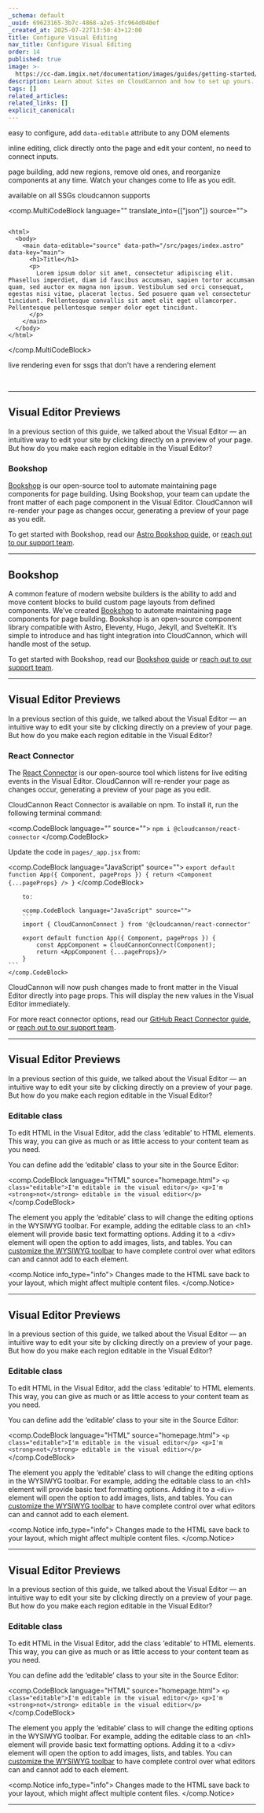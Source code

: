 ```yaml
---
_schema: default
_uuid: 69623165-3b7c-4868-a2e5-3fc964d040ef
_created_at: 2025-07-22T13:50:43+12:00
title: Configure Visual Editing
nav_title: Configure Visual Editing
order: 14
published: true
image: >-
  https://cc-dam.imgix.net/documentation/images/guides/getting-started/guide-thumbnails/CloudCannon-Getting-Started-Thumbnail-Universal.png
description: Learn about Sites on CloudCannon and how to set up yours.
tags: []
related_articles:
related_links: []
explicit_canonical:
---
```

easy to configure, add `data-editable` attribute to any DOM elements

inline editing, click directly onto the page and edit your content, no need to connect inputs.

page building, add new regions, remove old ones, and reorganize components at any time. Watch your changes come to life as you edit.

available on all SSGs cloudcannon supports

<comp.MultiCodeBlock language="" translate_into={["json"]} source="">
``````````

<html>
  <body>
    <main data-editable="source" data-path="/src/pages/index.astro" data-key="main">
      <h1>Title</h1>
      <p>
        Lorem ipsum dolor sit amet, consectetur adipiscing elit. Phasellus imperdiet, diam id faucibus accumsan, sapien tortor accumsan quam, sed auctor ex magna non ipsum. Vestibulum sed orci consequat, egestas nisi vitae, placerat lectus. Sed posuere quam vel consectetur tincidunt. Pellentesque convallis sit amet elit eget ullamcorper. Pellentesque pellentesque semper dolor eget tincidunt. 
      </p>
    </main>
  </body>
</html>

``````````
</comp.MultiCodeBlock>

live rendering even for ssgs that don't have a rendering element

&nbsp;

---

## Visual Editor Previews

In a previous section of this guide, we talked about the Visual Editor — an intuitive way to edit your site by clicking directly on a preview of your page. But how do you make each region editable in the Visual Editor?

### Bookshop

<a target="_blank" rel="noreferrer noopener" href="https://github.com/CloudCannon/bookshop/">Bookshop</a> is our open-source tool to automate maintaining page components for page building. Using Bookshop, your team can update the front matter of each page component in the Visual Editor. CloudCannon will re-render your page as changes occur, generating a preview of your page as you edit.

To get started with Bookshop, read our <a target="_blank" rel="noreferrer noopener" href="https://cloudcannon.com/documentation/guides/bookshop-astro-guide/">Astro Bookshop guide</a>, or <a target="_blank" rel="noreferrer noopener" href="https://cloudcannon.com/documentation/support/">reach out to our support team</a>.

---

## Bookshop

A common feature of modern website builders is the ability to add and move content blocks to build custom page layouts from defined components. We’ve created <a target="_blank" rel="noopener" href="https://github.com/CloudCannon/bookshop">Bookshop</a> to automate maintaining page components for page building. Bookshop is an open-source component library compatible with Astro, Eleventy, Hugo, Jekyll, and SvelteKit. It’s simple to introduce and has tight integration into CloudCannon, which will handle most of the setup.

To get started with Bookshop, read our <a target="_blank" rel="noopener" href="https://github.com/CloudCannon/bookshop/">Bookshop guide</a> or <a target="_blank" rel="noopener" href="https://cloudcannon.com/documentation/support/">reach out to our support team</a>.

---

## Visual Editor Previews

In a previous section of this guide, we talked about the Visual Editor — an intuitive way to edit your site by clicking directly on a preview of your page. But how do you make each region editable in the Visual Editor?

### React Connector

The <a target="_blank" rel="noreferrer noopener" href="https://github.com/CloudCannon/react-connector">React Connector</a> is our open-source tool which listens for live editing events in the Visual Editor. CloudCannon will re-render your page as changes occur, generating a preview of your page as you edit.

CloudCannon React Connector is available on npm. To install it, run the following terminal command:

<comp.CodeBlock language="" source="">
    ```
        npm i @cloudcannon/react-connector
    ```
    </comp.CodeBlock>

Update the code in `pages/_app.jsx` from:

<comp.CodeBlock language="JavaScript" source="">
    ```
        export default function App({ Component, pageProps }) {
        	return <Component {...pageProps} />
        }
        ```
        </comp.CodeBlock>

        to:

        <comp.CodeBlock language="JavaScript" source="">
        ```
        import { CloudCannonConnect } from '@cloudcannon/react-connector'

        export default function App({ Component, pageProps }) {
        	const AppComponent = CloudCannonConnect(Component);
        	return <AppComponent {...pageProps}/>
        }
    ```
    </comp.CodeBlock>

CloudCannon will now push changes made to front matter in the Visual Editor directly into page props. This will display the new values in the Visual Editor immediately.

For more react connector options, read our <a target="_blank" rel="noreferrer noopener" href="https://github.com/CloudCannon/react-connector">GitHub React Connector guide</a>, or <a target="_blank" rel="noopener" href="https://cloudcannon.com/documentation/support/">reach out to our support team</a>.

---

## Visual Editor Previews

In a previous section of this guide, we talked about the Visual Editor — an intuitive way to edit your site by clicking directly on a preview of your page. But how do you make each region editable in the Visual Editor?

### Editable class

To edit HTML in the Visual Editor, add the class ‘editable’ to HTML elements. This way, you can give as much or as little access to your content team as you need.

You can define add the ‘editable’ class to your site in the Source Editor:

<comp.CodeBlock language="HTML" source="homepage.html">
    ```
        <p class="editable">I'm editable in the visual editor</p>
        <p>I'm <strong>not</strong> editable in the visual editior</p>
    ```
    </comp.CodeBlock>

The element you apply the ‘editable’ class to will change the editing options in the WYSIWYG toolbar. For example, adding the editable class to an &lt;h1&gt; element will provide basic text formatting options. Adding it to a &lt;div&gt; element will open the option to add images, lists, and tables. You can [customize the WYSIWYG toolbar](/documentation/articles/configuring-toolbars) to have complete control over what editors can and cannot add to each element.

<comp.Notice info_type="info">
  Changes made to the HTML save back to your layout, which might affect multiple content files.
</comp.Notice>

---

## Visual Editor Previews

In a previous section of this guide, we talked about the Visual Editor — an intuitive way to edit your site by clicking directly on a preview of your page. But how do you make each region editable in the Visual Editor?

### Editable class

To edit HTML in the Visual Editor, add the class ‘editable’ to HTML elements. This way, you can give as much or as little access to your content team as you need.

You can define add the ‘editable’ class to your site in the Source Editor:

<comp.CodeBlock language="HTML" source="homepage.html">
    ```
          <p class="editable">I'm editable in the visual editor</p>
          <p>I'm <strong>not</strong> editable in the visual editior</p>
    ```
    </comp.CodeBlock>

The element you apply the ‘editable’ class to will change the editing options in the WYSIWYG toolbar. For example, adding the editable class to an &lt;h1&gt; element will provide basic text formatting options. Adding it to a `<div>` element will open the option to add images, lists, and tables. You can [customize the WYSIWYG toolbar](/documentation/articles/configuring-toolbars) to have complete control over what editors can and cannot add to each element.

<comp.Notice info_type="info">
  Changes made to the HTML save back to your layout, which might affect multiple content files.
</comp.Notice>

---

## Visual Editor Previews

In a previous section of this guide, we talked about the Visual Editor — an intuitive way to edit your site by clicking directly on a preview of your page. But how do you make each region editable in the Visual Editor?

### Editable class

To edit HTML in the Visual Editor, add the class ‘editable’ to HTML elements. This way, you can give as much or as little access to your content team as you need.

You can define add the ‘editable’ class to your site in the Source Editor:

<comp.CodeBlock language="HTML" source="homepage.html">
    ```
                <p class="editable">I'm editable in the visual editor</p>
                <p>I'm <strong>not</strong> editable in the visual editior</p>
    ```
    </comp.CodeBlock>

The element you apply the ‘editable’ class to will change the editing options in the WYSIWYG toolbar. For example, adding the editable class to an &lt;h1&gt; element will provide basic text formatting options. Adding it to a &lt;div&gt; element will open the option to add images, lists, and tables. You can [customize the WYSIWYG toolbar](/documentation/articles/configuring-toolbars) to have complete control over what editors can and cannot add to each element.

<comp.Notice info_type="info">
  Changes made to the HTML save back to your layout, which might affect multiple content files.
</comp.Notice>

---

&nbsp;

&nbsp;